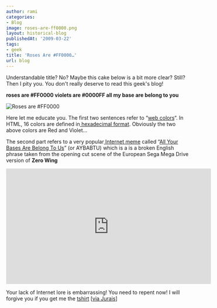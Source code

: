 ```yaml
---
author: rami
categories:
- Blog
image: roses-are-ff0000.png
layout: historical-blog
publishedAt: '2009-03-22'
tags:
- geek
title: 'Roses Are #FF0000…'
url: blog
---
```


Understandable title? No? Maybe this cake below is a bit more clear? Still? Then I pity you. You don't really deserve to read this geek's blog!

__roses are #FF0000 violets are #0000FF all my base are belong to you__

![Roses are #FF0000](/assets/images/content/blog/roses-are-ff0000.png)
  
Here let me educate you. The first two sentences refer to “<a href="http://en.wikipedia.org/wiki/Web_colors" target="_blank">web colors</a>“. In HTML, 16 colors are defined in<a href="http://en.wikipedia.org/wiki/HTML_color_names" target="_blank"> hexadecimal format</a>. Obviously the two above colors are Red and Violet…
  
The second part refers to a very popular[ Internet meme](http://en.wikipedia.org/wiki/Internet_meme) called “[All Your Bases Are Belong To Us](http://en.wikipedia.org/wiki/All_your_base_are_belong_to_us)” (or AYBABTU) which is a is a broken English phrase taken from the opening cut scene of the European Sega Mega Drive version of **Zero Wing**
  
<iframe width="560" height="315" src="https://www.youtube-nocookie.com/embed/jQE66WA2s-A?rel=0" frameborder="0" allow="autoplay; encrypted-media" allowfullscreen></iframe>
  
Your lack of Internet lore is embarrassing! You need to repent now! I will forgive you if you get me the [tshirt](http://www.thinkgeek.com/tshirts-apparel/unisex/generic/724a/) [[via Jurais](http://jerais.com/)]